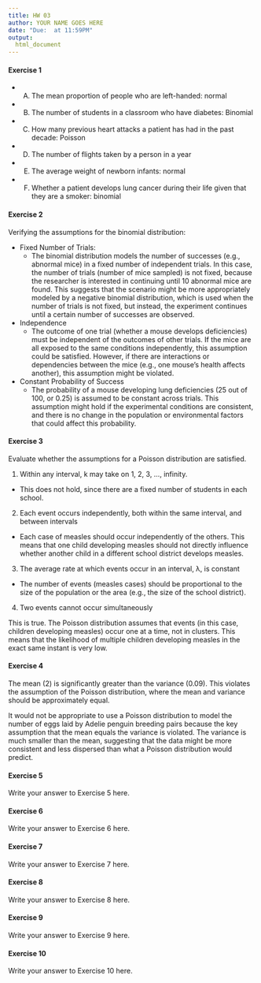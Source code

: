 ```yaml
---
title: HW 03
author: YOUR NAME GOES HERE
date: "Due:  at 11:59PM"
output:
  html_document
---
```


#### Exercise 1

- (A) The mean proportion of people who are left-handed: normal
- (B) The number of students in a classroom who have diabetes: Binomial
- (C) How many previous heart attacks a patient has had in the past decade: Poisson
- (D) The number of flights taken by a person in a year
- (E) The average weight of newborn infants: normal
- (F) Whether a patient develops lung cancer during their life given that they are a smoker: binomial

#### Exercise 2

Verifying the assumptions for the binomial distribution:

- Fixed Number of Trials:
  - The binomial distribution models the number of successes (e.g., abnormal mice) in a fixed number of independent trials. In this case, the number of trials (number of mice sampled) is not fixed, because the researcher is interested in continuing until 10 abnormal mice are found. This suggests that the scenario might be more appropriately modeled by a negative binomial distribution, which is used when the number of trials is not fixed, but instead, the experiment continues until a certain number of successes are observed.


- Independence
  - The outcome of one trial (whether a mouse develops deficiencies) must be independent of the outcomes of other trials. If the mice are all exposed to the same conditions independently, this assumption could be satisfied. However, if there are interactions or dependencies between the mice (e.g., one mouse's health affects another), this assumption might be violated.
  
- Constant Probability of Success
  - The probability of a mouse developing lung deficiencies (25 out of 100, or 0.25) is assumed to be constant across trials. This assumption might hold if the experimental conditions are consistent, and there is no change in the population or environmental factors that could affect this probability.

#### Exercise 3

Evaluate whether the assumptions for a Poisson distribution are satisfied.

1. Within any interval, k may take on 1, 2, 3, ..., infinity.

- This does not hold, since there are a fixed number of students in each school.

2. Each event occurs independently, both within the same
interval, and between intervals

- Each case of measles should occur independently of the others. This means that one child developing measles should not directly influence whether another child in a different school district develops measles.

3. The average rate at which events occur in an interval, λ, is
constant

- The number of events (measles cases) should be proportional to the size of the population or the area (e.g., the size of the school district).

4. Two events cannot occur simultaneously

This is true. The Poisson distribution assumes that events (in this case, children developing measles) occur one at a time, not in clusters. This means that the likelihood of multiple children developing measles in the exact same instant is very low.

#### Exercise 4

The mean (2) is significantly greater than the variance (0.09). This violates the assumption of the Poisson distribution, where the mean and variance should be approximately equal.

It would not be appropriate to use a Poisson distribution to model the number of eggs laid by Adelie penguin breeding pairs because the key assumption that the mean equals the variance is violated. The variance is much smaller than the mean, suggesting that the data might be more consistent and less dispersed than what a Poisson distribution would predict.

#### Exercise 5

Write your answer to Exercise 5 here.

#### Exercise 6

Write your answer to Exercise 6 here.

#### Exercise 7

Write your answer to Exercise 7 here.

#### Exercise 8

Write your answer to Exercise 8 here.

#### Exercise 9

Write your answer to Exercise 9 here.

#### Exercise 10

Write your answer to Exercise 10 here.